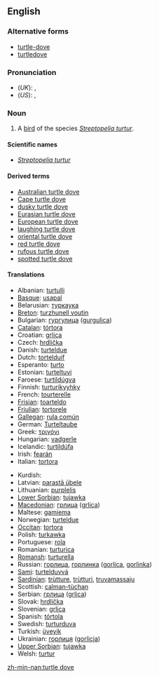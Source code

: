 {{wikipedia}}
==English==

===Alternative forms===
* [[turtle-dove]]
* [[turtledove]]

===Pronunciation===
* (''UK''): {{IPA|/ˈtɜːtəldʌv/}}, {{SAMPA|/"t3:t@ldVv/}}
* (''US''): {{IPA|/ˈtɝtəldʌv/}}, {{SAMPA|/"t3`t@ldVv/}}

===Noun===
{{en-noun|sg=[[turtle]] [[dove]]}}

# A [[bird]] of the species ''[[Streptopelia turtur]]''.

====Scientific names====
* ''[[Streptopelia turtur]]''

====Derived terms====
* [[Australian turtle dove]]
* [[Cape turtle dove]]
* [[dusky turtle dove]]
* [[Eurasian turtle dove]]
* [[European turtle dove]]
* [[laughing turtle dove]]
* [[oriental turtle dove]]
* [[red turtle dove]]
* [[rufous turtle dove]]
* [[spotted turtle dove]]

====Translations====
{{trans-top|bird}}
* Albanian: [[turtulli]]
* [[Basque]]: [[usapal]]
* Belarusian: [[туркаука]]
* [[Breton]]: [[turzhunell voutin]]
* Bulgarian: [[гургулица]] ([[gurgulica]])
* [[Catalan]]: [[tórtora]]
* Croatian: [[grlica]]
* Czech: [[hrdlička]] {{f}}
* Danish: [[turteldue]]
* Dutch: [[tortelduif]] {{f}}
* Esperanto: [[turto]]
* Estonian: [[turteltuvi]]
* Faroese: [[turtildúgva]]
* Finnish: [[turturikyyhky]]
* French: [[tourterelle]] {{f}}
* [[Frisian]]: [[toarteldo]]
* [[Friulian]]: [[tortorele]]
* [[Gallegan]]: [[rula común]]
* German: [[Turteltaube]] {{f}}
* Greek: [[τριγόνι]] '' ''
* Hungarian: [[vadgerle]]
* Icelandic: [[turtildúfa]]
* Irish: [[fearán]]
* Italian: [[tortora]] {{f}}
{{trans-mid}}
* Kurdish: {{t|ku|qumrî}} {{f}}
* Latvian: [[parastā ūbele]]
* Lithuanian: [[purplelis]]
* [[Lower Sorbian]]: [[tujawka]]
* [[Macedonian]]: [[грлица]] ([[grlica]])
* Maltese: [[gamiema]]
* Norwegian: [[turteldue]]
* [[Occitan]]: [[tortora]]
* Polish: [[turkawka]] '' ''
* Portuguese: [[rola]]
* Romanian: [[turturica]]
* [[Romansh]]: [[turturella]]
* Russian: [[горлица]], [[горлинка]] ([[gorlica]], [[gorlinka]]) '' ''
* [[Sami]]: [[turtelduvvá]]
* [[Sardinian]]: [[trùtture]], [[trùtturi]], [[truvamassaju]]
* Scottish: [[calman-tùchan]]
* Serbian: [[грлица]] ([[grlica]])
* Slovak: [[hrdlička]]
* Slovenian: [[grlica]] {{f}}
* Spanish: [[tórtola]] {{f}}
* Swedish: [[turturduva]]
* Turkish: [[üveyik]]
* Ukrainian: [[горлиця]] ([[gorlicja]])
* [[Upper Sorbian]]: [[tujawka]]
* Welsh: [[turtur]]
{{trans-bottom}}

[[zh-min-nan:turtle dove]]